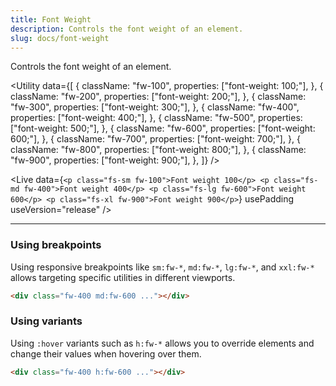 ```yaml
---
title: Font Weight
description: Controls the font weight of an element.
slug: docs/font-weight
---
```


Controls the font weight of an element.

<Utility
  data={[
    {
      className: "fw-100",
      properties: ["font-weight: 100;"],
    },
    {
      className: "fw-200",
      properties: ["font-weight: 200;"],
    },
    {
      className: "fw-300",
      properties: ["font-weight: 300;"],
    },
    {
      className: "fw-400",
      properties: ["font-weight: 400;"],
    },
    {
      className: "fw-500",
      properties: ["font-weight: 500;"],
    },
    {
      className: "fw-600",
      properties: ["font-weight: 600;"],
    },
    {
      className: "fw-700",
      properties: ["font-weight: 700;"],
    },
    {
      className: "fw-800",
      properties: ["font-weight: 800;"],
    },
    {
      className: "fw-900",
      properties: ["font-weight: 900;"],
    },
  ]}
/>

<Live
  data={`<p class="fs-sm fw-100">Font weight 100</p>
    <p class="fs-md fw-400">Font weight 400</p>
    <p class="fs-lg fw-600">Font weight 600</p>
    <p class="fs-xl fw-900">Font weight 900</p>`}
  usePadding
  useVersion="release"
/>

---

### Using breakpoints

Using responsive breakpoints like `sm:fw-*`, `md:fw-*`, `lg:fw-*`, and `xxl:fw-*` allows targeting specific utilities in different viewports.

```html "md:fw-600"
<div class="fw-400 md:fw-600 ..."></div>
```

### Using variants

Using `:hover` variants such as `h:fw-*` allows you to override elements and change their values when hovering over them.

```html "h:fw-600"
<div class="fw-400 h:fw-600 ..."></div>
```

